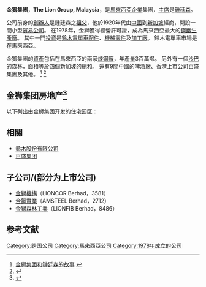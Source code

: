 '''金獅集團'''，'''The Lion Group, Malaysia'''，是[[馬來西亞|馬來西亞]][[企業|企業]]集團，[[主席|主席]]是[[鍾廷森|鍾廷森]]。 

公司前身的[[創辦人|創辦人]]是鍾廷森之[[祖父|祖父]]，他於1920年代由[[中國|中國]]到[[新加坡|新加坡]]經商，開設一間小型[[貿易|貿易]][[公司|公司]]。 在1978年，金獅獲得經營許可證，成為馬來西亞最大的[[鋼鐵|鋼鐵]][[工廠|生產廠]]。 其中一門[[投資|投資]]是[[鈴木|鈴木]][[電單車|電單車]][[配件|配件]]、[[機械零件|機械零件]]及[[加工廠|加工廠]]。 鈴木電單車市場是在馬來西亞。

金獅集團的[[資產|資產]]包括在馬來西亞的兩家[[煉鋼廠|煉鋼廠]]，年產量3百萬噸。 另外有一個[[沙巴|沙巴]]的[[森林|森林]]，面積等於四個新加坡的總和。 還有9間中國的[[啤酒|啤酒]]廠、[[香港|香港]][[上市公司|上市公司]][[百盛|百盛]]集團及其他。 <ref>[http://www.caexpo.org/gb/news/hotnews/t20060214_57939.html 金狮集团和钟廷森的故事] {{webarchive|url=https://web.archive.org/web/20070928145346/http://www.caexpo.org/gb/news/hotnews/t20060214_57939.html |date=2007-09-28 }}</ref> <ref>{{Cite web |url=http://www.lcmart.com/community/redirect.php?goto=newpost&tid=2280 |title=金獅集團的上市公司群 |accessdate=2007-10-29 |archive-date=2019-07-01 |archive-url=https://web.archive.org/web/20190701073644/https://www.hugedomains.com/domain_profile.cfm?d=lcmart&e=com |dead-url=no }}</ref>

==金狮集团房地产<ref name="auto">{{Cite web|title=万津工业城|url=https://bantingindcity.com/cn/images/LGP_CorpBrochure_CN.pdf|author=金狮集团房地产|format=pdf|pages=30|language=zh-my|access-date=2021-08-15|archive-date=2021-07-09|archive-url=https://web.archive.org/web/20210709181936/https://bantingindcity.com/cn/images/LGP_CorpBrochure_CN.pdf|dead-url=no}}</ref>==
以下列出由金狮集团开发的住宅园区：

==相關==
* [[鈴木股份有限公司|鈴木股份有限公司]]
*[[百盛集团|百盛集团]]

==子公司/(部分为上市公司)==
* [[金獅機構|金獅機構]]（LIONCOR Berhad，3581）
* [[合鋼實業|合鋼實業]]（AMSTEEL Berhad，2712）
* [[金獅森林工業|金獅森林工業]]（LIONFIB Berhad，8486）

==参考文献==
<div class="references-small">
<references />
</div>

{{公司小作品}}

[[Category:跨国公司|Category:跨国公司]]
[[Category:馬來西亞公司|Category:馬來西亞公司]]
[[Category:1978年成立的公司|Category:1978年成立的公司]]